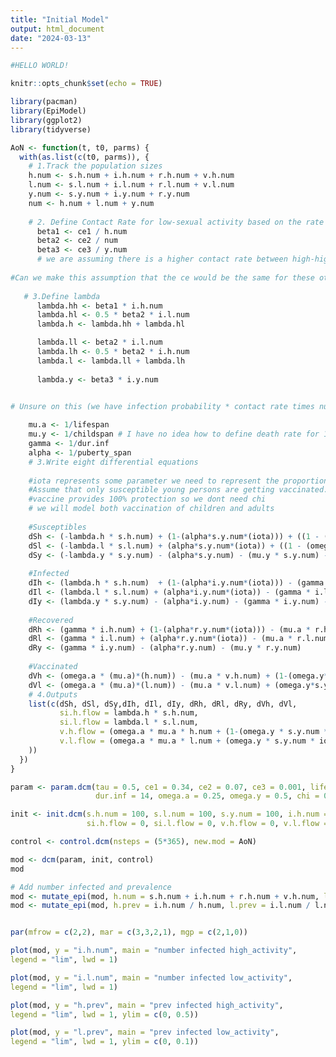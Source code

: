 ```yaml
---
title: "Initial Model"
output: html_document
date: "2024-03-13"
---
```


```r
#HELLO WORLD!

knitr::opts_chunk$set(echo = TRUE)

library(pacman)
library(EpiModel)
library(ggplot2)
library(tidyverse)
```

```r
AoN <- function(t, t0, parms) {
  with(as.list(c(t0, parms)), {
    # 1.Track the population sizes
    h.num <- s.h.num + i.h.num + r.h.num + v.h.num
    l.num <- s.l.num + i.l.num + r.l.num + v.l.num
    y.num <- s.y.num + i.y.num + r.y.num
    num <- h.num + l.num + y.num
    
    # 2. Define Contact Rate for low-sexual activity based on the rate for high sexual activity. Define Contact Rate for young persons. I am giving young persons their own contact rate and they wont have contacts with the high and low sex activity groups.
      beta1 <- ce1 / h.num
      beta2 <- ce2 / num
      beta3 <- ce3 / y.num
      # we are assuming there is a higher contact rate between high-high contacts and then lower contact between the other 2 pairing of low-low, high-low.
      
#Can we make this assumption that the ce would be the same for these other ones
    
   # 3.Define lambda
      lambda.hh <- beta1 * i.h.num
      lambda.hl <- 0.5 * beta2 * i.l.num
      lambda.h <- lambda.hh + lambda.hl

      lambda.ll <- beta2 * i.l.num
      lambda.lh <- 0.5 * beta2 * i.h.num
      lambda.l <- lambda.ll + lambda.lh
      
      lambda.y <- beta3 * i.y.num


# Unsure on this (we have infection probability * contact rate times number of people infected overall???)
    
    mu.a <- 1/lifespan
    mu.y <- 1/childspan # I have no idea how to define death rate for 12-15 year olds
    gamma <- 1/dur.inf
    alpha <- 1/puberty_span
    # 3.Write eight differential equations
    
    #iota represents some parameter we need to represent the proportion of young people that become highly sexually active vs low sexual activity. set at 0.9
    #Assume that only susceptible young persons are getting vaccinated.
    #vaccine provides 100% protection so we dont need chi
    # we will model both vaccination of children and adults
    
    #Susceptibles
    dSh <- (-lambda.h * s.h.num) + (1-(alpha*s.y.num*(iota))) + ((1 - (omega.a)) * (mu.a * h.num)) - (mu.a * s.h.num) 
    dSl <- (-lambda.l * s.l.num) + (alpha*s.y.num*(iota)) + ((1 - (omega.a)) * (mu.a * l.num)) - (mu.a * s.l.num) 
    dSy <- (-lambda.y * s.y.num) - (alpha*s.y.num) - (mu.y * s.y.num) - (omega.y*s.y.num) 
    
    #Infected
    dIh <- (lambda.h * s.h.num)  + (1-(alpha*i.y.num*(iota))) - (gamma * i.h.num) - (mu.a * i.h.num) 
    dIl <- (lambda.l * s.l.num) + (alpha*i.y.num*(iota)) - (gamma * i.l.num) - (mu.a * i.l.num) 
    dIy <- (lambda.y * s.y.num) - (alpha*i.y.num) - (gamma * i.y.num) - (mu.y * i.y.num) 
    
    #Recovered
    dRh <- (gamma * i.h.num) + (1-(alpha*r.y.num*(iota))) - (mu.a * r.h.num) 
    dRl <- (gamma * i.l.num) + (alpha*r.y.num*(iota)) - (mu.a * r.l.num) 
    dRy <- (gamma * i.y.num) - (alpha*r.y.num) - (mu.y * r.y.num) 
    
    #Vaccinated
    dVh <- (omega.a * (mu.a)*(h.num)) - (mu.a * v.h.num) + (1-(omega.y*s.y.num*iota)) 
    dVl <- (omega.a * (mu.a)*(l.num)) - (mu.a * v.l.num) + (omega.y*s.y.num*iota)
    # 4.Outputs
    list(c(dSh, dSl, dSy,dIh, dIl, dIy, dRh, dRl, dRy, dVh, dVl, 
           si.h.flow = lambda.h * s.h.num,
           si.l.flow = lambda.l * s.l.num,
           v.h.flow = (omega.a * mu.a * h.num + (1-(omega.y * s.y.num * iota))),
           v.l.flow = (omega.a * mu.a * l.num + (omega.y * s.y.num * iota))
    ))
  })
}

param <- param.dcm(tau = 0.5, ce1 = 0.34, ce2 = 0.07, ce3 = 0.001, lifespan = (50*365), childspan = (80*365), puberty_span = (3*365),
                   dur.inf = 14, omega.a = 0.25, omega.y = 0.5, chi = 0.5, iota = 0.9)

init <- init.dcm(s.h.num = 100, s.l.num = 100, s.y.num = 100, i.h.num = 1, i.l.num = 1, i.y.num = 1, r.h.num = 0, r.l.num = 0, r.y.num =0, v.h.num = 0, v.l.num = 0,
                 si.h.flow = 0, si.l.flow = 0, v.h.flow = 0, v.l.flow = 0)

control <- control.dcm(nsteps = (5*365), new.mod = AoN)

mod <- dcm(param, init, control)
mod
```
```r
# Add number infected and prevalence
mod <- mutate_epi(mod, h.num = s.h.num + i.h.num + r.h.num + v.h.num, l.num = s.l.num + i.l.num + r.l.num + v.l.num)
mod <- mutate_epi(mod, h.prev = i.h.num / h.num, l.prev = i.l.num / l.num)


par(mfrow = c(2,2), mar = c(3,3,2,1), mgp = c(2,1,0)) 

plot(mod, y = "i.h.num", main = "number infected high_activity",
legend = "lim", lwd = 1)

plot(mod, y = "i.l.num", main = "number infected low_activity",
legend = "lim", lwd = 1)

plot(mod, y = "h.prev", main = "prev infected high_activity",
legend = "lim", lwd = 1, ylim = c(0, 0.5)) 

plot(mod, y = "l.prev", main = "prev infected low_activity",
legend = "lim", lwd = 1, ylim = c(0, 0.1))
```

